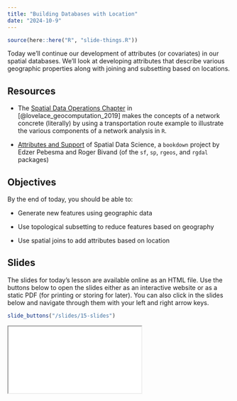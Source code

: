 ```yaml
---
title: "Building Databases with Location"
date: "2024-10-9"
---
```


```r
source(here::here("R", "slide-things.R"))

```

Today we'll continue our development of attributes (or covariates) in our spatial databases. We'll look at developing attributes that describe various geographic properties along with joining and subsetting based on locations.

## Resources

- <i class="fas fa-book"></i> The [Spatial Data Operations Chapter](https://geocompr.robinlovelace.net/spatial-operations.html) in [@lovelace_geocomputation_2019] makes the concepts of a network concrete (literally) by using a transportation route example to illustrate the various components of a network analysis in `R`.

- <i class="fas fa-book"></i> [Attributes and Support](https://r-spatial.org/book/05-Attributes.html) of Spatial Data Science, a `bookdown` project by Edzer Pebesma and Roger Bivand (of the `sf`, `sp`, `rgeos`, and `rgdal` packages)

## Objectives

By the end of today, you should be able to: 

- Generate new features using geographic data

- Use topological subsetting to reduce features based on geography

- Use spatial joins to add attributes based on location

## Slides

The slides for today's lesson are available online as an HTML file. Use the buttons below to open the slides either as an interactive website or as a static PDF (for printing or storing for later). You can also click in the slides below and navigate through them with your left and right arrow keys.

```r
slide_buttons("/slides/15-slides")
```

<div>

```{=html}
<iframe class="slide-deck" src="/slides/15-slides.html"></iframe>
```

</div>